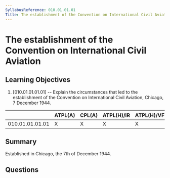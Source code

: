 ```yaml
---
SyllabusReference: 010.01.01.01
Title: The establishment of the Convention on International Civil Aviation
---
```


# The establishment of the Convention on International Civil Aviation

## Learning Objectives

1. [010.01.01.01.01] -- Explain the circumstances that led to the establishment
   of the Convention on International Civil Aviation, Chicago, 7 December 1944.

|                 | ATPL(A) | CPL(A) | ATPL(H)/IR | ATPL(H)/VFR | CPL(H) | IR  | CBIR(A) |
| --------------- | ------- | ------ | ---------- | ----------- | ------ | --- | ------- |
| 010.01.01.01.01 | X       | X      | X          | X           | X      |     |         |

## Summary

Established in Chicago, the 7th of December 1944.

## Questions
